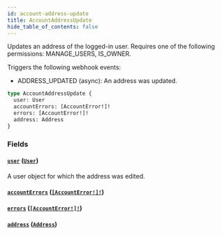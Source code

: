 ```yaml
---
id: account-address-update
title: AccountAddressUpdate
hide_table_of_contents: false
---
```


Updates an address of the logged-in user. Requires one of the following permissions: MANAGE_USERS, IS_OWNER.

Triggers the following webhook events:

- ADDRESS_UPDATED (async): An address was updated.

```graphql
type AccountAddressUpdate {
  user: User
  accountErrors: [AccountError!]!
  errors: [AccountError!]!
  address: Address
}
```

### Fields

#### [`user`](#) ([`User`](../../../developer/api-reference/objects/user))

A user object for which the address was edited.

#### [`accountErrors`](#) ([`[AccountError!]!`](../../../developer/api-reference/objects/account-error))

#### [`errors`](#) ([`[AccountError!]!`](../../../developer/api-reference/objects/account-error))

#### [`address`](#) ([`Address`](../../../developer/api-reference/objects/address))
